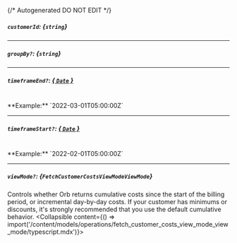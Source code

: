 {/* Autogenerated DO NOT EDIT  */}

##### `customerId`: *{`string`}*

---
##### `groupBy?`: *{`string`}*

---
##### `timeframeEnd?`: [*{ `Date` }*](https://developer.mozilla.org/en-US/docs/Web/JavaScript/Reference/Global_Objects/Date)
<br/>
**Example:** `2022-03-01T05:00:00Z`

---
##### `timeframeStart?`: [*{ `Date` }*](https://developer.mozilla.org/en-US/docs/Web/JavaScript/Reference/Global_Objects/Date)
<br/>
**Example:** `2022-02-01T05:00:00Z`

---
##### `viewMode?`: *{`FetchCustomerCostsViewModeViewMode`}*
Controls whether Orb returns cumulative costs since the start of the billing period, or incremental day\-by\-day costs. If your customer has minimums or discounts, it's strongly recommended that you use the default cumulative behavior.
<Collapsible content={() => import('/content/models/operations/fetch_customer_costs_view_mode_view_mode/typescript.mdx')}>
</Collapsible>

